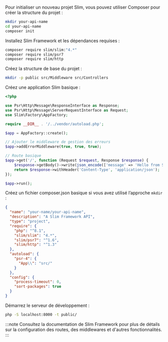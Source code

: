 Pour initialiser un nouveau projet Slim, vous pouvez utiliser Composer pour créer la structure du projet :

```bash
mkdir your-api-name
cd your-api-name
composer init
```

Installez Slim Framework et les dépendances requises :

```bash
composer require slim/slim:"4.*"
composer require slim/psr7
composer require slim/http
```

Créez la structure de base du projet :

```bash
mkdir -p public src/Middleware src/Controllers
```

Créez une application Slim basique :

```php title="public/index.php"
<?php

use Psr\Http\Message\ResponseInterface as Response;
use Psr\Http\Message\ServerRequestInterface as Request;
use Slim\Factory\AppFactory;

require __DIR__ . '/../vendor/autoload.php';

$app = AppFactory::create();

// Ajouter le middleware de gestion des erreurs
$app->addErrorMiddleware(true, true, true);

// Route basique
$app->get('/', function (Request $request, Response $response) {
    $response->getBody()->write(json_encode(['message' => 'Hello from Slim API']));
    return $response->withHeader('Content-Type', 'application/json');
});

$app->run();
```

Créez un fichier composer.json basique si vous avez utilisé l’approche `mkdir` :

```json title="composer.json"
{
  "name": "your-name/your-api-name",
  "description": "A Slim Framework API",
  "type": "project",
  "require": {
    "php": "^8.1",
    "slim/slim": "4.*",
    "slim/psr7": "^1.6",
    "slim/http": "^1.3"
  },
  "autoload": {
    "psr-4": {
      "App\\": "src/"
    }
  },
  "config": {
    "process-timeout": 0,
    "sort-packages": true
  }
}
```

Démarrez le serveur de développement :

```bash
php -S localhost:8000 -t public/
```

:::note
Consultez la documentation de Slim Framework pour plus de détails sur la configuration des routes, des middlewares et d'autres fonctionnalités.
:::
